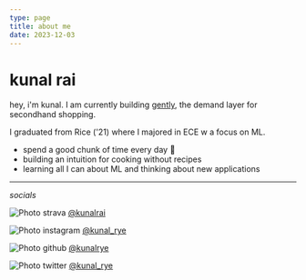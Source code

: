 ```yaml
---
type: page
title: about me
date: 2023-12-03
---
```


# kunal rai

hey, i'm kunal. I am currently building [gently](https://gently.com), the demand layer for secondhand shopping.

I graduated from Rice ('21) where I majored in ECE w a focus on ML.  

- spend a good chunk of time every day 🚴‍
- building an intuition for cooking without recipes
- learning all I can about ML and thinking about new applications

---

_socials_




<div>

  <Image
  src="/images/strava.png"
  alt="Photo"
  width={15}
  height={15}
  priority
  className="next-image"
  /> strava [@kunalrai](https://strava.com/athletes/11477987)


  <Image
  src="/images/instagram.png"
  alt="Photo"
  width={15}
  height={15}
  priority
  className="next-image"
  /> instagram [@kunal_rye](https://instagram.com/kunal_rye)

  <Image
  src="/images/github.png"
  alt="Photo"
  width={15}
  height={15}
  priority
  className="next-image"
  /> github [@kunalrye](https://github.com/kunalrye)


  <Image
  src="/images/twitter.png"
  alt="Photo"
  width={15}
  height={15}
  priority
  className="next-image"
  /> twitter [@kunal_rye](https://twitter.com/kunal_rye)




</div>
